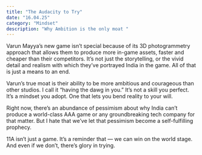 ```yaml
---
title: "The Audacity to Try"
date: "16.04.25"
category: "Mindset"
description: "Why Ambition is the only moat "
---
```

Varun Mayya’s new game isn’t special because of its 3D photogrammetry approach that allows them to produce more in-game assets, faster and cheaper than their competitors. It’s not just the storytelling, or the vivid detail and realism with which they’ve portrayed India in the game. All of that is just a means to an end.

Varun’s true moat is their ability to be more ambitious and courageous than other studios. I call it “having the dawg in you.” It’s not a skill you perfect. It’s a mindset you adopt. One that lets you bend reality to your will.

Right now, there’s an abundance of pessimism about why India can’t produce a world-class AAA game or any groundbreaking tech company for that matter. But I hate that we’ve let that pessimism become a self-fulfilling prophecy.

11A isn’t just a game. It’s a reminder that — we can win on the world stage. And even if we don’t, there’s glory in trying.